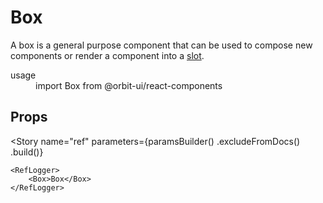 
<Meta
    title="Content/Box"
    id="box"
/>

# Box

A box is a general purpose component that can be used to compose new components or render a component into a [slot](?path=/docs/getting-started-slots--page).

<dl>
    <div>
        <dt>usage</dt>
        <dd>import Box from @orbit-ui/react-components</dd>
    </div>
</dl>

## Props

<ArgsTable of={InnerBox} />

<Story
    name="ref"
    parameters={paramsBuilder()
        .excludeFromDocs()
        .build()}
>
    <RefLogger>
        <Box>Box</Box>
    </RefLogger>
</Story>
